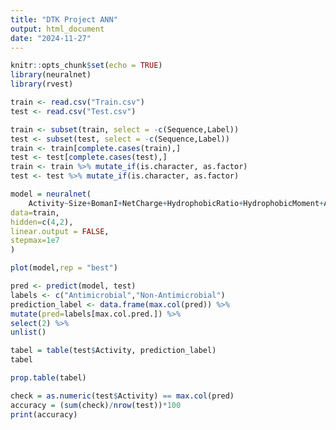 ---
title: "DTK Project ANN"
output: html_document
date: "2024-11-27"
---

```{r setup, include=FALSE}
knitr::opts_chunk$set(echo = TRUE)
library(neuralnet)
library(rvest)
```

```{r}
train <- read.csv("Train.csv")
test <- read.csv("Test.csv")

```

```{r}
train <- subset(train, select = -c(Sequence,Label))
test <- subset(test, select = -c(Sequence,Label))
train <- train[complete.cases(train),]
test <- test[complete.cases(test),]
train <- train %>% mutate_if(is.character, as.factor)
test <- test %>% mutate_if(is.character, as.factor)
```

```{r}
model = neuralnet(
    Activity~Size+BomanI+NetCharge+HydrophobicRatio+HydrophobicMoment+Aliphatic+InstaIndex+IsoelectricPoint,
data=train,
hidden=c(4,2),
linear.output = FALSE,
stepmax=1e7
)
```
```{r}
plot(model,rep = "best")
```

```{r}
pred <- predict(model, test)
labels <- c("Antimicrobial","Non-Antimicrobial")
prediction_label <- data.frame(max.col(pred)) %>%     
mutate(pred=labels[max.col.pred.]) %>%
select(2) %>%
unlist()

tabel = table(test$Activity, prediction_label)
tabel
```
```{r}
prop.table(tabel)
```


```{r}
check = as.numeric(test$Activity) == max.col(pred)
accuracy = (sum(check)/nrow(test))*100
print(accuracy)
```

